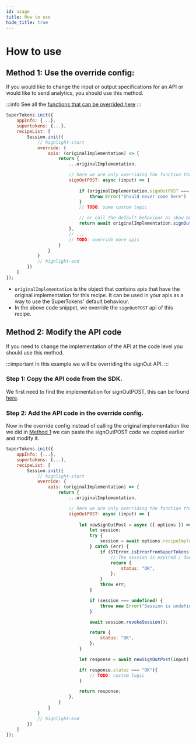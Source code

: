```yaml
---
id: usage
title: How to use
hide_title: true
---
```



# How to use

## Method 1: Use the override config:

If you would like to change the input or output specifications for an API or would like to send analytics, you should use this method.

:::info
See all the [functions that can be overrided here](/docs/nodejs/session/override/apis)
:::

<BackendSDKTabs>
<TabItem value="nodejs">

```jsx
SuperTokens.init({
    appInfo: {...},
    supertokens: {...},
    recipeList: [
        Session.init({
            // highlight-start
            override: {
                apis: (originalImplementation) => {
                    return {
                        ...originalImplementation,

                        // here we are only overriding the function that signs out a user
                        signOutPOST: async (input) => {
                            
                            if (originalImplementation.signOutPOST === undefined) {
                                throw Error("Should never come here")
                            }
                            // TODO: some custom logic

                            // or call the default behaviour as show below
                            return await originalImplementation.signOutPOST(input);
                        },
                        // ...
                        // TODO: override more apis
                    }
                }
            }
            // highlight-end
        })
    ]
});
```
</TabItem>
</BackendSDKTabs>

- `originalImplementation` is the object that contains apis that have the original implementation for this recipe. It can be used in your apis as a way to use the SuperTokens' default behaviour.
- In the above code snippet, we override the `signOutPOST` api of this recipe.

## Method 2: Modify the API code

If you need to change the implementation of the API at the code level you should use this method.

:::important
In this example we will be overriding the signOut API.
:::

### Step 1: Copy the API code from the SDK.

We first need to find the implementation for signOutPOST, this can be found [here](https://github.com/supertokens/supertokens-node/blob/master/lib/ts/recipe/session/api/implementation.ts#L48).

### Step 2: Add the API code in the override config.

Now in the override config instead of calling the original implementation like we did in [Method 1](#method-1-use-the-override-config) we can paste the signOutPOST code we copied earlier and modify it.

<BackendSDKTabs>
<TabItem value="nodejs">

```jsx
SuperTokens.init({
    appInfo: {...},
    supertokens: {...},
    recipeList: [
        Session.init({
            // highlight-start
            override: {
                apis: (originalImplementation) => {
                    return {
                        ...originalImplementation,

                        // here we are only overriding the function that signs out a user
                        signOutPOST: async (input) => {
                            
                            let newSignOutPost = async ({ options }) => {
                                let session;
                                try {
                                    session = await options.recipeImplementation.getSession({ req: options.req, res: options.res });
                                } catch (err) {
                                    if (STError.isErrorFromSuperTokens(err) && err.type === STError.UNAUTHORISED) {
                                        // The session is expired / does not exist anyway. So we return OK
                                        return {
                                            status: "OK",
                                        };
                                    }
                                    throw err;
                                }

                                if (session === undefined) {
                                    throw new Error("Session is undefined. Should not come here.");
                                }

                                await session.revokeSession();

                                return {
                                    status: "OK",
                                };
                            }

                            let response = await newSignOutPost(input);

                            if( response.status === "OK"){
                                // TODO: custom logic
                            }

                            return response;
                        },
                    }
                }
            }
            // highlight-end
        })
    ]
});
```
</TabItem>
</BackendSDKTabs>